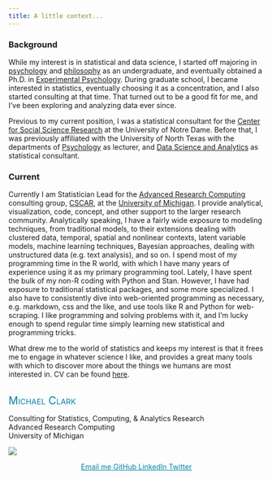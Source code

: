 ```yaml
---
title: A little context...
---
```



<span itemscope itemtype="http://schema.org/Person">

### Background

<span itemprop="description">
While my interest is in statistical and data science, I started off majoring in [psychology](http://www.psy.tcu.edu/) and [philosophy](http://www.phil.tcu.edu/) as an undergraduate, and eventually obtained a Ph.D. in [Experimental Psychology](https://psychology.unt.edu/graduate-programs/behavioral-science). During graduate school, I became interested in statistics, eventually choosing it as a concentration, and I also started consulting at that time. That turned out to be a good fit for me, and I've been exploring and analyzing data ever since.
</span>

<span itemprop="description">
Previous to my current position, I was a statistical consultant for the [Center for Social Science Research](http://cssr.nd.edu/) at the University of Notre Dame. Before that, I was previously affiliated with the <span itemprop="affiliation alumniOf">University of North Texas</span> with the departments of [Psychology](http://psychology.unt.edu/) as lecturer, and [Data Science and Analytics](https://it.unt.edu/research) as statistical consultant.
</span>


### Current

<span itemprop="description">
Currently I am <span itemprop="jobTitle">Statistician</span> Lead for the [<span itemprop="worksFor memberOf">Advanced Research Computing</span>](http://arc.umich.edu/) consulting group, [<span itemprop="worksFor memberOf">CSCAR</span>](http://cscar.research.umich.edu/), at the [<span itemprop="affiliation workLocation">University of Michigan</span>](https://umich.edu/). I provide analytical, visualization, code, concept, and other support to the larger research community. Analytically speaking, I have a fairly wide exposure to modeling techniques, from traditional models, to their extensions dealing with clustered data, temporal, spatial and nonlinear contexts, latent variable models, machine learning techniques, Bayesian approaches, dealing with unstructured data (e.g. text analysis), and so on. I spend most of my programming time in the <span itemscope itemtype ="https://schema.org/ComputerLanguage">R</span> world, with which I have many years of experience using it as my primary programming tool. Lately, I have spent the bulk of my non-R coding with <span itemscope itemtype ="https://schema.org/ComputerLanguage">Python</span> and <span itemscope itemtype ="https://schema.org/ComputerLanguage">Stan</span>. However, I have had exposure to traditional statistical packages, and some more specialized. I also have to consistently dive into web-oriented programming as necessary, e.g. markdown, css and the like, and use tools like R and Python for web-scraping. I like programming and solving problems with it, and I'm lucky enough to spend regular time simply learning new statistical and programming tricks.
</span>



What drew me to the world of statistics and keeps my interest is that it frees me to engage in whatever science I like, and provides a great many tools with which to discover more about the things we humans are most interested in. CV can be found [here](../cv.html).

<br>
<span itemprop="name" style="font-variant: small-caps; color: #0085a1; font-size: 150%">Michael Clark</span>

<span itemscope itemtype="http://schema.org/Organization" style="font-size:100%"><span itemprop="name">Consulting for Statistics, Computing, & Analytics Research</span><br>
<span itemscope itemtype="http://schema.org/Organization" style="font-size:100%"><span itemprop="name">Advanced Research Computing</span></span><br>
<span itemscope itemtype="http://schema.org/Organization" style="font-size:100%"><span itemprop="name">University of Michigan</span></span>

<div style='text-align: center;  color: #0085a1'>
<img class='img-cscar' src="img/signature-vertical-informal.png" style="display:block; margin: 0 auto;">

<a style='color: #0085a1' href="mailto:micl@umich.edu" title="Email me" class = 'social-icon'><span class="fa-stack fa-lg" aria-hidden="true">
  <i class="fa fa-circle fa-stack-2x"></i>
  <i class="fa fa-envelope fa-stack-1x fa-inverse"></i>
</span>
<span class="sr-only">Email me</span>
</a>
<a style='color: #0085a1'href="https://github.com/m-clark" title="GitHub" class = 'social-icon'>
  <span class="fa-stack fa-lg" aria-hidden="true">
    <i class="fa fa-circle fa-stack-2x"></i>
    <i class="fa fa-github fa-stack-1x fa-inverse"></i>
  </span>
  <span class="sr-only">GitHub</span>
</a>
<a style='color: #0085a1' href="https://linkedin.com/in/michael-clark-b475b5170" title="LinkedIn" class = 'social-icon'><span class="fa-stack fa-lg" aria-hidden="true">
  <i class="fa fa-circle fa-stack-2x"></i>
  <i class="fa fa-linkedin fa-stack-1x fa-inverse"></i>
</span>
<span class="sr-only">LinkedIn</span>
</a>
</a>
<a style='color: #0085a1' href="https://twitter.com/statsdatasci" title="twitter" class = 'social-icon'><span class="fa-stack fa-lg" aria-hidden="true">
  <i class="fa fa-circle fa-stack-2x"></i>
  <i class="fa fa-twitter fa-stack-1x fa-inverse"></i>
</span>
<span class="sr-only">Twitter</span>
</a>
</div>